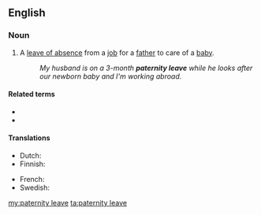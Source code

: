 ==English==
{{wikipedia}}

===Noun===
{{en-noun|head=[[paternity]] [[leave]]}}

# A [[leave of absence]] from a [[job]] for a [[father]] to care of a [[baby]].
#: ''My husband is on a 3-month '''paternity leave''' while he looks after our newborn baby and I'm working abroad.''

====Related terms====
* {{l|en|maternity leave}}
* {{l|en|parental leave}}

====Translations====
{{trans-top|a leave of absence from a job for a father to care of a baby}}
* Dutch: {{t|nl|vaderschapsverlof}}
* Finnish: {{t|fi|isyysloma}}
{{trans-mid}}
* French: {{t|fr|congé de paternité|m}}
* Swedish: {{t|sv|faderskapsledighet}}
{{trans-bottom}}

[[my:paternity leave]]
[[ta:paternity leave]]